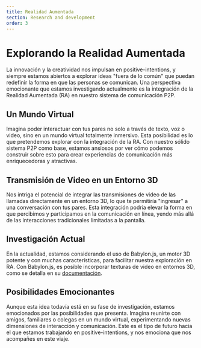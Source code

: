 ```yaml
---
title: Realidad Aumentada
section: Research and development
order: 3
---
```



# Explorando la Realidad Aumentada
<NLevelAnalytics />

La innovación y la creatividad nos impulsan en positive-intentions, y siempre estamos abiertos a explorar ideas "fuera de lo común" que puedan redefinir la forma en que las personas se comunican. Una perspectiva emocionante que estamos investigando actualmente es la integración de la Realidad Aumentada (RA) en nuestro sistema de comunicación P2P.

## Un Mundo Virtual

Imagina poder interactuar con tus pares no solo a través de texto, voz o video, sino en un mundo virtual totalmente inmersivo. Esta posibilidad es lo que pretendemos explorar con la integración de la RA. Con nuestro sólido sistema P2P como base, estamos ansiosos por ver cómo podemos construir sobre esto para crear experiencias de comunicación más enriquecedoras y atractivas.

## Transmisión de Video en un Entorno 3D

Nos intriga el potencial de integrar las transmisiones de video de las llamadas directamente en un entorno 3D, lo que te permitiría "ingresar" a una conversación con tus pares. Esta integración podría elevar la forma en que percibimos y participamos en la comunicación en línea, yendo más allá de las interacciones tradicionales limitadas a la pantalla.

## Investigación Actual

En la actualidad, estamos considerando el uso de Babylon.js, un motor 3D potente y con muchas características, para facilitar nuestra exploración en RA. Con Babylon.js, es posible incorporar texturas de video en entornos 3D, como se detalla en su [documentación](https://doc.babylonjs.com/features/featuresDeepDive/materials/using/videoTexture).

## Posibilidades Emocionantes

Aunque esta idea todavía está en su fase de investigación, estamos emocionados por las posibilidades que presenta. Imagina reunirte con amigos, familiares o colegas en un mundo virtual, experimentando nuevas dimensiones de interacción y comunicación. Este es el tipo de futuro hacia el que estamos trabajando en positive-intentions, y nos emociona que nos acompañes en este viaje.
